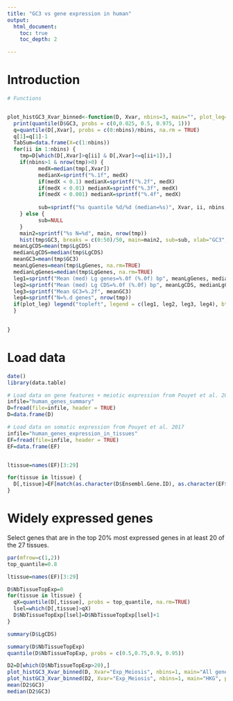 ```yaml
---
title: "GC3 vs gene expression in human"
output:
  html_document:
    toc: true
    toc_depth: 2

---
```


# Introduction


```r
# Functions


plot_histGC3_Xvar_binned<-function(D, Xvar, nbins=3, main="", plot_leg=TRUE) {
  print(quantile(D$GC3, probs = c(0,0.025, 0.5, 0.975, 1)))
  q=quantile(D[,Xvar], probs = c(0:nbins)/nbins, na.rm = TRUE)
  q[1]=q[1]-1
  TabSum=data.frame(X=c(1:nbins))
  for(ii in 1:nbins) {
    tmp=D[which(D[,Xvar]>q[ii] & D[,Xvar]<=q[ii+1]),]
    if(nbins>1 & nrow(tmp)>0) {
          medX=median(tmp[,Xvar])
          medianX=sprintf("%.1f", medX)
          if(medX < 0.1) medianX=sprintf("%.2f", medX)
          if(medX < 0.01) medianX=sprintf("%.3f", medX)
          if(medX < 0.001) medianX=sprintf("%.4f", medX)
          
          sub=sprintf("%s quantile %d/%d (median=%s)", Xvar, ii, nbins, medianX, nrow(tmp))
    } else {
          sub=NULL
    }
    main2=sprintf("%s N=%d", main, nrow(tmp))
    hist(tmp$GC3, breaks = c(0:50)/50, main=main2, sub=sub, xlab="GC3", col="darkgrey", xlim=c(0.2,1), cex.axis=1.5, cex.lab=2.5)
  meanLgCDS=mean(tmp$LgCDS)
  medianLgCDS=median(tmp$LgCDS)
  meanGC3=mean(tmp$GC3)
  meanLgGenes=mean(tmp$LgGenes, na.rm=TRUE)
  medianLgGenes=median(tmp$LgGenes, na.rm=TRUE)
  leg1=sprintf("Mean (med) Lg genes=%.0f (%.0f) bp", meanLgGenes, medianLgGenes)
  leg2=sprintf("Mean (med) Lg CDS=%.0f (%.0f) bp", meanLgCDS, medianLgCDS)
  leg3=sprintf("Mean GC3=%.2f", meanGC3)
  leg4=sprintf("N=%.d genes", nrow(tmp))
  if(plot_leg) legend("topleft", legend = c(leg1, leg2, leg3, leg4), bty="n")
  }

  
}


```

# Load data
```r
date()
library(data.table)

# Load data on gene features + meiotic expression from Pouyet et al. 2017
infile="human_genes_summary"
D=fread(file=infile, header = TRUE)
D=data.frame(D)

# Load data on somatic expression from Pouyet et al. 2017
infile="human_genes_expression_in_tissues"
EF=fread(file=infile, header = TRUE)
EF=data.frame(EF)


ltissue=names(EF)[3:29]

for(tissue in ltissue) {
  D[,tissue]=EF[match(as.character(D$Ensembl.Gene.ID), as.character(EF$Ensembl.Gene.ID)),tissue]
}
```


# Widely expressed genes

Select genes that are in the top 20% most expressed genes in at least 20 of the 27 tissues.

```r
par(mfrow=c(1,2))
top_quantile=0.8

ltissue=names(EF)[3:29]

D$NbTissueTopExp=0
for(tissue in ltissue) {
  qX=quantile(D[,tissue], probs = top_quantile, na.rm=TRUE)
  lsel=which(D[,tissue]>qX)
  D$NbTissueTopExp[lsel]=D$NbTissueTopExp[lsel]+1
}

summary(D$LgCDS)

summary(D$NbTissueTopExp)
quantile(D$NbTissueTopExp, probs = c(0.5,0.75,0.9, 0.95))

D2=D[which(D$NbTissueTopExp>20),]
plot_histGC3_Xvar_binned(D, Xvar="Exp_Meiosis", nbins=1, main="All genes", plot_leg = FALSE)
plot_histGC3_Xvar_binned(D2, Xvar="Exp_Meiosis", nbins=1, main="HKG", plot_leg = FALSE)
mean(D2$GC3)
median(D2$GC3)
```
